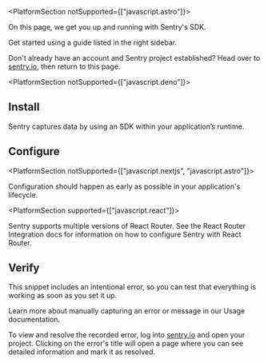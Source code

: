 <PlatformContent includePath="getting-started-primer" />

<PlatformSection notSupported={["javascript.astro"]}>

On this page, we get you up and running with Sentry's SDK.

<PlatformSection noGuides>

<Alert level="info" title="Using a framework?">

Get started using a guide listed in the right sidebar.

</Alert>

</PlatformSection>

Don't already have an account and Sentry project established? Head over to [sentry.io](https://sentry.io/signup/), then return to this page.

<PlatformSection notSupported={["javascript.deno"]}>

## Install

Sentry captures data by using an SDK within your application’s runtime.

<PlatformContent includePath="getting-started-install" />

</PlatformSection>

## Configure

<PlatformSection notSupported={["javascript.nextjs", "javascript.astro"]}>

Configuration should happen as early as possible in your application's lifecycle.

</PlatformSection>

<PlatformSection supported={["javascript.react"]}>

Sentry supports multiple versions of React Router. See the <PlatformLink to="/configuration/integrations/react-router/">React Router Integration</PlatformLink> docs for information on how to configure Sentry with React Router.

</PlatformSection>

<PlatformContent includePath="getting-started-config" />

<PlatformContent includePath="getting-started-sourcemaps" />

## Verify

This snippet includes an intentional error, so you can test that everything is working as soon as you set it up.

<PlatformContent includePath="getting-started-verify" />

<Note>

Learn more about manually capturing an error or message in our <PlatformLink to="/usage/">Usage documentation</PlatformLink>.

</Note>

To view and resolve the recorded error, log into [sentry.io](https://sentry.io) and open your project. Clicking on the error's title will open a page where you can see detailed information and mark it as resolved.
